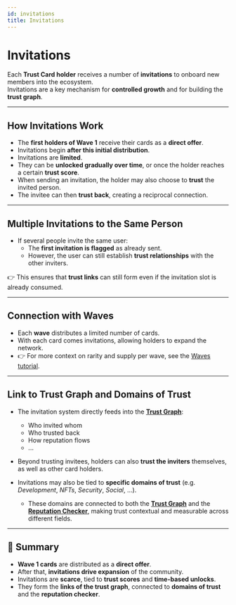 ```yaml
---
id: invitations
title: Invitations
---
```


# Invitations

Each **Trust Card holder** receives a number of **invitations** to onboard new members into the ecosystem.  
Invitations are a key mechanism for **controlled growth** and for building the **trust graph**.

---

## How Invitations Work

- The **first holders of Wave 1** receive their cards as a **direct offer**.  
- Invitations begin **after this initial distribution**.  
- Invitations are **limited**.  
- They can be **unlocked gradually over time**, or once the holder reaches a certain **trust score**.  
- When sending an invitation, the holder may also choose to **trust** the invited person.  
- The invitee can then **trust back**, creating a reciprocal connection.  

---

## Multiple Invitations to the Same Person

- If several people invite the same user:  
  - The **first invitation is flagged** as already sent.  
  - However, the user can still establish **trust relationships** with the other inviters.  

👉 This ensures that **trust links** can still form even if the invitation slot is already consumed.

---

## Connection with Waves

- Each **wave** distributes a limited number of cards.  
- With each card comes invitations, allowing holders to expand the network.  
- 👉 For more context on rarity and supply per wave, see the [Waves tutorial](./waves.mdx).  

---

## Link to Trust Graph and Domains of Trust

- The invitation system directly feeds into the **[Trust Graph](./trust-graph.mdx)**:  
  - Who invited whom  
  - Who trusted back  
  - How reputation flows
  - ...

- Beyond trusting invitees, holders can also **trust the inviters** themselves, as well as other card holders.  

- Invitations may also be tied to **specific domains of trust** (e.g. *Development*, *NFTs*, *Security*, *Social*, ...).  
  - These domains are connected to both the **[Trust Graph](./rust-graph.mdx)** and the **[Reputation Checker](./reputation-checker.mdx)**, making trust contextual and measurable across different fields.  

---

## 📌 Summary

- **Wave 1 cards** are distributed as a **direct offer**.  
- After that, **invitations drive expansion** of the community.  
- Invitations are **scarce**, tied to **trust scores** and **time-based unlocks**.  
- They form the **links of the trust graph**, connected to **domains of trust** and the **reputation checker**.  
